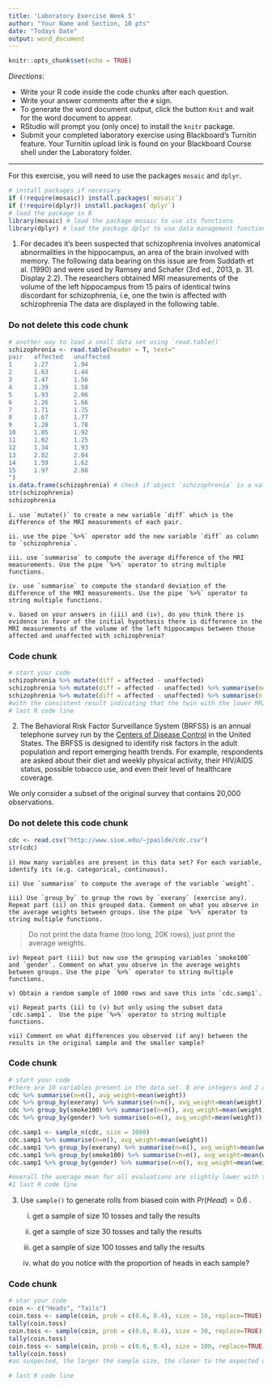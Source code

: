 ```yaml
---
title: 'Laboratory Exercise Week 5'
author: "Your Name and Section, 10 pts"
date: "Todays Date"
output: word_document
---
```


```r
knitr::opts_chunk$set(echo = TRUE)
```

*Directions*: 

* Write your R code inside the code chunks after each question.
* Write your answer comments after the `#` sign.
* To generate the word document output, click the button `Knit` and wait for the word document to appear.
* RStudio will prompt you (only once) to install the `knitr` package.
* Submit your completed laboratory exercise using Blackboard's Turnitin feature. Your Turnitin upload link is found on your Blackboard Course shell under the Laboratory folder.

***

For this exercise, you will need to use the packages `mosaic` and `dplyr`.


```r
# install packages if necessary
if (!require(mosaic)) install.packages(`mosaic`)
if (!require(dplyr)) install.packages(`dplyr`)
# load the package in R
library(mosaic) # load the package mosaic to use its functions
library(dplyr) # load the package dplyr to use data management functions
```




1. For decades it's been suspected that schizophrenia involves anatomical abnormalities in the hippocampus, an area of the brain involved with memory. The following data bearing on this issue are from Suddath et al. (1990) and were used by Ramsey and Schafer (3rd ed., 2013, p. 31. Display 2.2). The researchers obtained MRI measurements of the volume of the left hippocampus from 15 pairs of identical twins discordant for schizophrenia, i.e, one the twin is affected with schizophrenia The data are displayed in the following table. 

### Do not delete this code chunk
```r
# another way to load a small data set using `read.table()`
schizophrenia <- read.table(header = T, text="
pair   affected   unaffected
1      1.27       1.94
2      1.63       1.44
3      1.47       1.56
4      1.39       1.58
5      1.93       2.06
6      1.26       1.66
7      1.71       1.75
8      1.67       1.77
9      1.28       1.78
10     1.85       1.92
11     1.02       1.25
12     1.34       1.93
13     2.02       2.04
14     1.59       1.62
15     1.97       2.08
")
is.data.frame(schizophrenia) # check if object `schizophrenia` is a valid data frame
str(schizophrenia)
schizophrenia 
```


    i. use `mutate()` to create a new variable `diff` which is the difference of the MRI measurements of each pair. 
    
    ii. use the pipe `%>%` operator add the new variable `diff` as column to `schizophrenia`.  
    
    iii. use `summarise` to compute the average difference of the MRI measurements. Use the pipe `%>%` operator to string multiple functions.  
    
    iv. use `summarise` to compute the standard deviation of the difference of the MRI measurements. Use the pipe `%>%` operator to string multiple functions.  
    
    v. based on your answers in (iii) and (iv), do you think there is evidence in favor of the initial hypothesis there is difference in the MRI measurements of the volume of the left hippocampus between those affected and unaffected with schizophrenia?   
  
    
### Code chunk
```r
# start your code
schizophrenia %>% mutate(diff = affected - unaffected) 
schizophrenia %>% mutate(diff = affected - unaffected) %>% summarise(mean=mean(diff), n=n())
schizophrenia %>% mutate(diff = affected - unaffected) %>% summarise(n = n(), mean=mean(diff), sd = sd(diff))
#with the consistent result indicating that the twin with the lower MRI measuremnt has schizophrenia, with one outlier, it is reasonable to conclude that the volume of the hippocampus CAN be involved with the development of schizophrenia.
# last R code line
```


2. The Behavioral Risk Factor Surveillance System (BRFSS) is an annual telephone survey run by the [Centers of Disease Control](http://www.cdc.gov/brfss) in the United States. The BRFSS is designed to identify risk factors in the adult population and report emerging health trends. For example, respondents are asked about their diet and weekly physical activity, their HIV/AIDS status, possible tobacco use, and even their level of healthcare coverage.

We only consider a subset of the original survey that contains 20,000 observations.

### Do not delete this code chunk
```r
cdc <- read.csv("http://www.siue.edu/~jpailde/cdc.csv")
str(cdc)
```

    i) How many variables are present in this data set? For each variable, identify its (e.g. categorical, continuous).  
    
    ii) Use `summarise` to compute the average of the variable `weight`.
    
    iii) Use `group_by` to group the rows by `exerany` (exercise any). Repeat part (ii) on this grouped data. Comment on what you observe in the average weights between groups. Use the pipe `%>%` operator to string multiple functions.   

> Do not print the data frame (too long, 20K rows), just print the average weights.   
    
    iv) Repeat part (iii) but now use the grouping variables `smoke100` and `gender`. Comment on what you observe in the average weights between groups. Use the pipe `%>%` operator to string multiple functions.  
    
    v) Obtain a random sample of 1000 rows and save this into `cdc.samp1`. 
    
    vi) Repeat parts (ii) to (v) but only using the subset data `cdc.samp1`.  Use the pipe `%>%` operator to string multiple functions.  
    
    vii) Comment on what differences you observed (if any) between the results in the original sample and the smaller sample?
    

### Code chunk
```r
# start your code
#there are 10 variables present in the data set. 8 are integers and 2 are chars.
cdc %>% summarise(n=n(), avg_weight=mean(weight))
cdc %>% group_by(exerany) %>% summarise(n=n(), avg_weight=mean(weight)) #when exerany=1, the avg weight is closer to the global mean (there are also three times more items when exerany=1.
cdc %>% group_by(smoke100) %>% summarise(n=n(), avg_weight=mean(weight)) #people who smoke have a higher average weight than those who do not
cdc %>% group_by(gender) %>% summarise(n=n(), avg_weight=mean(weight))	#males on average have a higher weight than women

cdc.samp1 <- sample_n(cdc, size = 1000)
cdc.samp1 %>% summarise(n=n(), avg_weight=mean(weight))
cdc.samp1 %>% group_by(exerany) %>% summarise(n=n(), avg_weight=mean(weight))
cdc.samp1 %>% group_by(smoke100) %>% summarise(n=n(), avg_weight=mean(weight))
cdc.samp1 %>% group_by(gender) %>% summarise(n=n(), avg_weight=mean(weight))

#overall the average mean for all evaluations are slightly lower with the random samples compared to the overall population
#1 last R code line
```



3. Use `sample()` to generate rolls from biased coin with $Pr(Head) = 0.6$ .

    i) get a sample of size 10 tosses and tally the results    
    
    ii) get a sample of size 30 tosses and tally the results     
    
    iii) get a sample of size 100 tosses and tally the results    
    
    iv) what do you notice with the proportion of heads in each sample?  
    
### Code chunk
```r
# star your code
coin <- c("Heads", "Tails")
coin.toss <- sample(coin, prob = c(0.6, 0.4), size = 10, replace=TRUE)
tally(coin.toss)
coin.toss <- sample(coin, prob = c(0.6, 0.4), size = 30, replace=TRUE)
tally(coin.toss)
coin.toss <- sample(coin, prob = c(0.6, 0.4), size = 100, replace=TRUE)
tally(coin.toss)
#as suspected, the larger the sample size, the closer to the expected outcome the samples become

# last R code line
```

